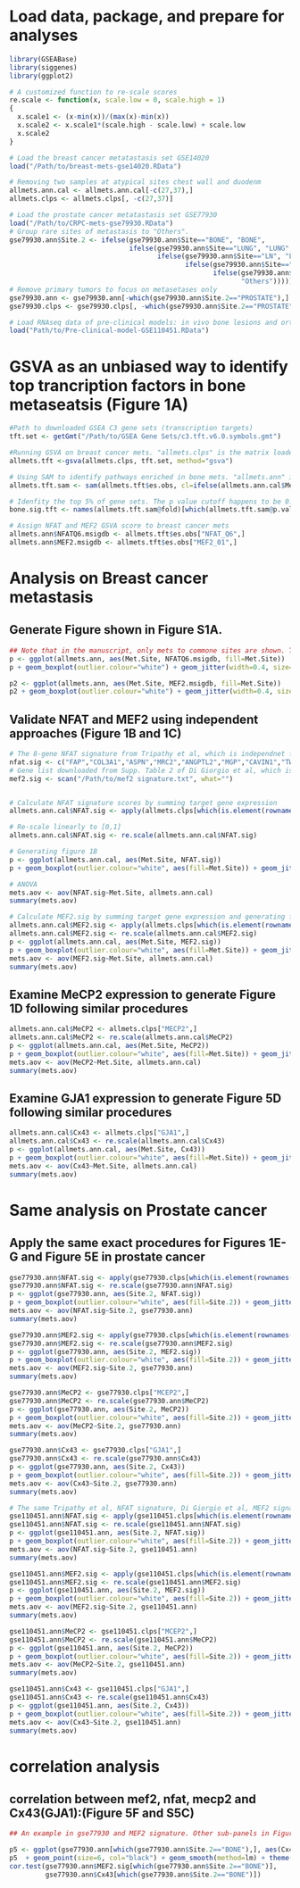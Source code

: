 # Load data, package, and prepare for analyses

```{r}
library(GSEABase) 
library(siggenes)
library(ggplot2)

# A customized function to re-scale scores
re.scale <- function(x, scale.low = 0, scale.high = 1)
{
  x.scale1 <- (x-min(x))/(max(x)-min(x))
  x.scale2 <- x.scale1*(scale.high - scale.low) + scale.low
  x.scale2
}

# Load the breast cancer metatastasis set GSE14020
load("/Path/to/breast-mets-gse14020.RData") 

# Removing two samples at atypical sites chest wall and duodenm
allmets.ann.cal <- allmets.ann.cal[-c(27,37),]
allmets.clps <- allmets.clps[, -c(27,37)]

# Load the prostate cancer metatastasis set GSE77930
load("/Path/to/CRPC-mets-gse79930.RData")
# Group rare sites of metastasis to "Others".
gse79930.ann$Site.2 <- ifelse(gse79930.ann$Site=="BONE", "BONE", 
                              ifelse(gse79930.ann$Site=="LUNG", "LUNG",
                                     ifelse(gse79930.ann$Site=="LN", "LN",
                                            ifelse(gse79930.ann$Site=="LIVER", "LIVER",
                                                   ifelse(gse79930.ann$Site=="PROSTATE", "PROSTATE",
                                                          "Others")))))
# Remove primary tumors to focus on metasetases only
gse79930.ann <- gse79930.ann[-which(gse79930.ann$Site.2=="PROSTATE"),]
gse79930.clps <- gse79930.clps[, -which(gse79930.ann$Site.2=="PROSTATE")]

# Load RNAseq data of pre-clinical models: in vivo bone lesions and orthotopic tumors
load("Path/to/Pre-clinical-model-GSE110451.RData")
```



# GSVA as an unbiased way to identify top trancription factors in bone metaseatsis (Figure 1A)

```{r}
#Path to downloaded GSEA C3 gene sets (transcription targets)
tft.set <- getGmt("/Path/to/GSEA Gene Sets/c3.tft.v6.0.symbols.gmt") 

#Running GSVA on breast cancer mets. "allmets.clps" is the matrix loaded from "breast-mets-gse14020.RData" containing breast cancer metastasis dataset with redundant probes averaged.
allmets.tft <-gsva(allmets.clps, tft.set, method="gsva") 

# Using SAM to identify pathways enriched in bone mets. "allmets.ann" is the data.frame containing site infor loaded from "breast-mets-gse14020.RData".
allmets.tft.sam <- sam(allmets.tft$es.obs, cl=ifelse(allmets.ann.cal$Met.Site=="Bone", 1, 0)) 

# Idenfity the top 5% of gene sets. The p value cutoff happens to be 0.00005
bone.sig.tft <- names(allmets.tft.sam@fold)[which(allmets.tft.sam@p.value < 0.00005)]

# Assign NFAT and MEF2 GSVA score to breast cancer mets
allmets.ann$NFATQ6.msigdb <- allmets.tft$es.obs["NFAT_Q6",]
allmets.ann$MEF2.msigdb <- allmets.tft$es.obs["MEF2_01",]
```



# Analysis on Breast cancer metastasis

## Generate Figure shown in Figure S1A. 

```{r}
## Note that in the manuscript, only mets to commone sites are shown. Two rare sites, "chest wall" and "duodenuam" are removed.
p <- ggplot(allmets.ann, aes(Met.Site, NFATQ6.msigdb, fill=Met.Site))
p + geom_boxplot(outlier.colour="white") + geom_jitter(width=0.4, size=4, col="dark grey") + theme(panel.grid.major = element_blank(), axis.line.x = element_line(size=0.5, colour="black"), axis.line.y = element_line(size=0.5, colour="black"), panel.grid.minor=element_blank(), panel.background=element_blank(), axis.text.x=element_text(colour="black", size=14), axis.text.y=element_text(colour="black", size=14), text=element_text(size=16))

p2 <- ggplot(allmets.ann, aes(Met.Site, MEF2.msigdb, fill=Met.Site))
p2 + geom_boxplot(outlier.colour="white") + geom_jitter(width=0.4, size=4, col="dark grey") + theme(panel.grid.major = element_blank(), axis.line.x = element_line(size=0.5, colour="black"), axis.line.y = element_line(size=0.5, colour="black"), panel.grid.minor=element_blank(), panel.background=element_blank(), axis.text.x=element_text(colour="black", size=14), axis.text.y=element_text(colour="black", size=14), text=element_text(size=16))
```


## Validate NFAT and MEF2 using independent approaches (Figure 1B and 1C)

```{r}
# The 8-gene NFAT signature from Tripathy et al, which is independnet from NFAT target genes defined in MSigDB
nfat.sig <- c("FAP","COL3A1","ASPN","MRC2","ANGPTL2","MGP","CAVIN1","TWIST1")
# Gene list downloaded from Supp. Table 2 of Di Giorgio et al, which is independnet from NFAT target genes defined in MSigDB
mef2.sig <- scan("/Path/to/mef2 signature.txt", what="") 


# Calculate NFAT signature scores by summing target gene expression
allmets.ann.cal$NFAT.sig <- apply(allmets.clps[which(is.element(rownames(allmets.clps), nfat.sig)),], 2, sum)

# Re-scale linearly to [0,1]
allmets.ann.cal$NFAT.sig <- re.scale(allmets.ann.cal$NFAT.sig)

# Generating figure 1B
p <- ggplot(allmets.ann.cal, aes(Met.Site, NFAT.sig)) 
p + geom_boxplot(outlier.colour="white", aes(fill=Met.Site)) + geom_jitter(width=0.4, size=4, col="dark grey") + theme(panel.grid.major = element_blank(), axis.line.x = element_line(size=0.5, colour="black"), axis.line.y = element_line(size=0.5, colour="black"), panel.grid.minor=element_blank(), panel.background=element_blank(), axis.text.x=element_text(colour="black", size=14), axis.text.y=element_text(colour="black", size=14), text=element_text(size=16))

# ANOVA 
mets.aov <- aov(NFAT.sig~Met.Site, allmets.ann.cal)
summary(mets.aov)

# Calculate MEF2.sig by summing target gene expression and generating figure 1C following similar procedures
allmets.ann.cal$MEF2.sig <- apply(allmets.clps[which(is.element(rownames(allmets.clps), mef2.sig)),], 2, sum)
allmets.ann.cal$MEF2.sig <- re.scale(allmets.ann.cal$MEF2.sig)
p <- ggplot(allmets.ann.cal, aes(Met.Site, MEF2.sig)) 
p + geom_boxplot(outlier.colour="white", aes(fill=Met.Site)) + geom_jitter(width=0.4, size=4, col="dark grey") + theme(panel.grid.major = element_blank(), axis.line.x = element_line(size=0.5, colour="black"), axis.line.y = element_line(size=0.5, colour="black"), panel.grid.minor=element_blank(), panel.background=element_blank(), axis.text.x=element_text(colour="black", size=14), axis.text.y=element_text(colour="black", size=14), text=element_text(size=16))
mets.aov <- aov(MEF2.sig~Met.Site, allmets.ann.cal)
summary(mets.aov)
```


## Examine MeCP2 expression to generate Figure 1D following similar procedures

```{r}
allmets.ann.cal$MeCP2 <- allmets.clps["MECP2",]
allmets.ann.cal$MeCP2 <- re.scale(allmets.ann.cal$MeCP2)
p <- ggplot(allmets.ann.cal, aes(Met.Site, MeCP2)) 
p + geom_boxplot(outlier.colour="white", aes(fill=Met.Site)) + geom_jitter(width=0.4, size=4, col="dark grey") + theme(panel.grid.major = element_blank(), axis.line.x = element_line(size=0.5, colour="black"), axis.line.y = element_line(size=0.5, colour="black"), panel.grid.minor=element_blank(), panel.background=element_blank(), axis.text.x=element_text(colour="black", size=14), axis.text.y=element_text(colour="black", size=14), text=element_text(size=16))
mets.aov <- aov(MeCP2~Met.Site, allmets.ann.cal)
summary(mets.aov)
```


## Examine GJA1 expression to generate Figure 5D following similar procedures

```{r}
allmets.ann.cal$Cx43 <- allmets.clps["GJA1",]
allmets.ann.cal$Cx43 <- re.scale(allmets.ann.cal$Cx43)
p <- ggplot(allmets.ann.cal, aes(Met.Site, Cx43)) 
p + geom_boxplot(outlier.colour="white", aes(fill=Met.Site)) + geom_jitter(width=0.4, size=4, col="dark grey") + theme(panel.grid.major = element_blank(), axis.line.x = element_line(size=0.5, colour="black"), axis.line.y = element_line(size=0.5, colour="black"), panel.grid.minor=element_blank(), panel.background=element_blank(), axis.text.x=element_text(colour="black", size=14), axis.text.y=element_text(colour="black", size=14), text=element_text(size=16))
mets.aov <- aov(Cx43~Met.Site, allmets.ann.cal)
summary(mets.aov)
```



# Same analysis on Prostate cancer

## Apply the same exact procedures for Figures 1E-G and Figure 5E in prostate cancer

```{r}
gse77930.ann$NFAT.sig <- apply(gse77930.clps[which(is.element(rownames(gse77930.clps), nfat.sig)),], 2, sum)
gse77930.ann$NFAT.sig <- re.scale(gse77930.ann$NFAT.sig)
p <- ggplot(gse77930.ann, aes(Site.2, NFAT.sig)) 
p + geom_boxplot(outlier.colour="white", aes(fill=Site.2)) + geom_jitter(width=0.4, size=4, col="dark grey") + theme(panel.grid.major = element_blank(), axis.line.x = element_line(size=0.5, colour="black"), axis.line.y = element_line(size=0.5, colour="black"), panel.grid.minor=element_blank(), panel.background=element_blank(), axis.text.x=element_text(colour="black", size=14), axis.text.y=element_text(colour="black", size=14), text=element_text(size=16))
mets.aov <- aov(NFAT.sig~Site.2, gse77930.ann)
summary(mets.aov)

gse77930.ann$MEF2.sig <- apply(gse77930.clps[which(is.element(rownames(gse77930.clps), mef2.sig)),], 2, sum)
gse77930.ann$MEF2.sig <- re.scale(gse77930.ann$MEF2.sig)
p <- ggplot(gse77930.ann, aes(Site.2, MEF2.sig)) 
p + geom_boxplot(outlier.colour="white", aes(fill=Site.2)) + geom_jitter(width=0.4, size=4, col="dark grey") + theme(panel.grid.major = element_blank(), axis.line.x = element_line(size=0.5, colour="black"), axis.line.y = element_line(size=0.5, colour="black"), panel.grid.minor=element_blank(), panel.background=element_blank(), axis.text.x=element_text(colour="black", size=14), axis.text.y=element_text(colour="black", size=14), text=element_text(size=16))
mets.aov <- aov(MEF2.sig~Site.2, gse77930.ann)
summary(mets.aov)

gse77930.ann$MeCP2 <- gse77930.clps["MCEP2",]
gse77930.ann$MeCP2 <- re.scale(gse77930.ann$MeCP2)
p <- ggplot(gse77930.ann, aes(Site.2, MeCP2)) 
p + geom_boxplot(outlier.colour="white", aes(fill=Site.2)) + geom_jitter(width=0.4, size=4, col="dark grey") + theme(panel.grid.major = element_blank(), axis.line.x = element_line(size=0.5, colour="black"), axis.line.y = element_line(size=0.5, colour="black"), panel.grid.minor=element_blank(), panel.background=element_blank(), axis.text.x=element_text(colour="black", size=14), axis.text.y=element_text(colour="black", size=14), text=element_text(size=16))
mets.aov <- aov(MeCP2~Site.2, gse77930.ann)
summary(mets.aov)

gse77930.ann$Cx43 <- gse77930.clps["GJA1",]
gse77930.ann$Cx43 <- re.scale(gse77930.ann$Cx43)
p <- ggplot(gse77930.ann, aes(Site.2, Cx43)) 
p + geom_boxplot(outlier.colour="white", aes(fill=Site.2)) + geom_jitter(width=0.4, size=4, col="dark grey") + theme(panel.grid.major = element_blank(), axis.line.x = element_line(size=0.5, colour="black"), axis.line.y = element_line(size=0.5, colour="black"), panel.grid.minor=element_blank(), panel.background=element_blank(), axis.text.x=element_text(colour="black", size=14), axis.text.y=element_text(colour="black", size=14), text=element_text(size=16))
mets.aov <- aov(Cx43~Site.2, gse77930.ann)
summary(mets.aov)

# The same Tripathy et al, NFAT signature, Di Giorgio et al, MEF2 signature, MeCP2, and GJA1 expression in GSE110451, the pre-clinical models, Figure 2B and 4B
gse110451.ann$NFAT.sig <- apply(gse110451.clps[which(is.element(rownames(gse110451.clps), nfat.sig)),], 2, sum)
gse110451.ann$NFAT.sig <- re.scale(gse110451.ann$NFAT.sig)
p <- ggplot(gse110451.ann, aes(Site.2, NFAT.sig)) 
p + geom_boxplot(outlier.colour="white", aes(fill=Site.2)) + geom_jitter(width=0.4, size=4, col="dark grey") + theme(panel.grid.major = element_blank(), axis.line.x = element_line(size=0.5, colour="black"), axis.line.y = element_line(size=0.5, colour="black"), panel.grid.minor=element_blank(), panel.background=element_blank(), axis.text.x=element_text(colour="black", size=14), axis.text.y=element_text(colour="black", size=14), text=element_text(size=16))
mets.aov <- aov(NFAT.sig~Site.2, gse110451.ann)
summary(mets.aov)

gse110451.ann$MEF2.sig <- apply(gse110451.clps[which(is.element(rownames(gse110451.clps), mef2.sig)),], 2, sum)
gse110451.ann$MEF2.sig <- re.scale(gse110451.ann$MEF2.sig)
p <- ggplot(gse110451.ann, aes(Site.2, MEF2.sig)) 
p + geom_boxplot(outlier.colour="white", aes(fill=Site.2)) + geom_jitter(width=0.4, size=4, col="dark grey") + theme(panel.grid.major = element_blank(), axis.line.x = element_line(size=0.5, colour="black"), axis.line.y = element_line(size=0.5, colour="black"), panel.grid.minor=element_blank(), panel.background=element_blank(), axis.text.x=element_text(colour="black", size=14), axis.text.y=element_text(colour="black", size=14), text=element_text(size=16))
mets.aov <- aov(MEF2.sig~Site.2, gse110451.ann)
summary(mets.aov)

gse110451.ann$MeCP2 <- gse110451.clps["MCEP2",]
gse110451.ann$MeCP2 <- re.scale(gse110451.ann$MeCP2)
p <- ggplot(gse110451.ann, aes(Site.2, MeCP2)) 
p + geom_boxplot(outlier.colour="white", aes(fill=Site.2)) + geom_jitter(width=0.4, size=4, col="dark grey") + theme(panel.grid.major = element_blank(), axis.line.x = element_line(size=0.5, colour="black"), axis.line.y = element_line(size=0.5, colour="black"), panel.grid.minor=element_blank(), panel.background=element_blank(), axis.text.x=element_text(colour="black", size=14), axis.text.y=element_text(colour="black", size=14), text=element_text(size=16))
mets.aov <- aov(MeCP2~Site.2, gse110451.ann)
summary(mets.aov)

gse110451.ann$Cx43 <- gse110451.clps["GJA1",]
gse110451.ann$Cx43 <- re.scale(gse110451.ann$Cx43)
p <- ggplot(gse110451.ann, aes(Site.2, Cx43)) 
p + geom_boxplot(outlier.colour="white", aes(fill=Site.2)) + geom_jitter(width=0.4, size=4, col="dark grey") + theme(panel.grid.major = element_blank(), axis.line.x = element_line(size=0.5, colour="black"), axis.line.y = element_line(size=0.5, colour="black"), panel.grid.minor=element_blank(), panel.background=element_blank(), axis.text.x=element_text(colour="black", size=14), axis.text.y=element_text(colour="black", size=14), text=element_text(size=16))
mets.aov <- aov(Cx43~Site.2, gse110451.ann)
summary(mets.aov)
```


# correlation analysis

## correlation between mef2, nfat, mecp2 and Cx43(GJA1):(Figure 5F and S5C)

```{r}
## An example in gse77930 and MEF2 signature. Other sub-panels in Figure 5F and S5C can be reproduced by replacing gse77930 with other datasets, and MEF2.sig with NFAT.sig or MeCP2. 

p5 <- ggplot(gse77930.ann[which(gse77930.ann$Site.2=="BONE"),], aes(Cx43, MEF2.sig)) 
p5  + geom_point(size=6, col="black") + geom_smooth(method=lm) + theme(panel.grid.major = element_blank(), axis.line.x = element_line(size=0.5, colour="black"), axis.line.y = element_line(size=0.5, colour="black"), panel.grid.minor=element_blank(), panel.background=element_blank(), axis.text.x=element_text(colour="black", size=14), axis.text.y=element_text(colour="black", size=14), text=element_text(size=16))
cor.test(gse77930.ann$MEF2.sig[which(gse77930.ann$Site.2=="BONE")], 
         gse77930.ann$Cx43[which(gse77930.ann$Site.2=="BONE")])
```

